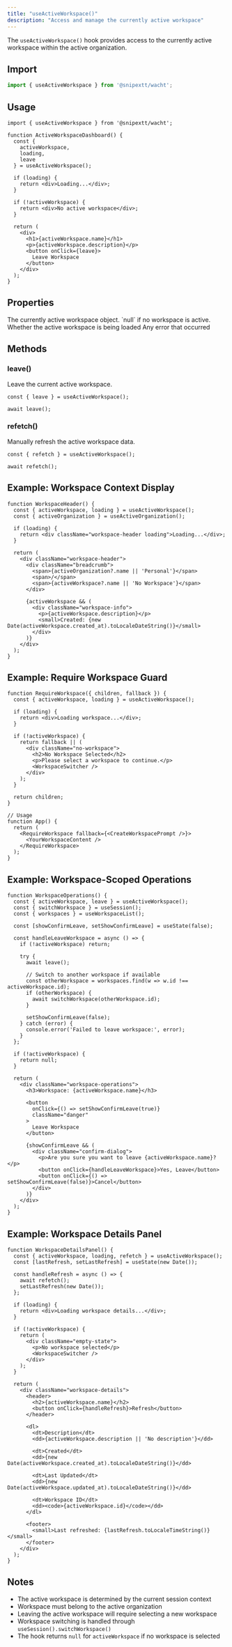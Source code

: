 ```yaml
---
title: "useActiveWorkspace()"
description: "Access and manage the currently active workspace"
---
```


The `useActiveWorkspace()` hook provides access to the currently active workspace within the active organization.

## Import

```typescript
import { useActiveWorkspace } from '@snipextt/wacht';
```

## Usage

```tsx
import { useActiveWorkspace } from '@snipextt/wacht';

function ActiveWorkspaceDashboard() {
  const { 
    activeWorkspace, 
    loading, 
    leave 
  } = useActiveWorkspace();

  if (loading) {
    return <div>Loading...</div>;
  }

  if (!activeWorkspace) {
    return <div>No active workspace</div>;
  }

  return (
    <div>
      <h1>{activeWorkspace.name}</h1>
      <p>{activeWorkspace.description}</p>
      <button onClick={leave}>
        Leave Workspace
      </button>
    </div>
  );
}
```

## Properties

<ParamField path="activeWorkspace" type="Workspace | null">
  The currently active workspace object. `null` if no workspace is active.
</ParamField>

<ParamField path="loading" type="boolean">
  Whether the active workspace is being loaded
</ParamField>

<ParamField path="error" type="Error | null">
  Any error that occurred
</ParamField>

## Methods

### leave()

Leave the current active workspace.

```tsx
const { leave } = useActiveWorkspace();

await leave();
```

### refetch()

Manually refresh the active workspace data.

```tsx
const { refetch } = useActiveWorkspace();

await refetch();
```

## Example: Workspace Context Display

```tsx
function WorkspaceHeader() {
  const { activeWorkspace, loading } = useActiveWorkspace();
  const { activeOrganization } = useActiveOrganization();

  if (loading) {
    return <div className="workspace-header loading">Loading...</div>;
  }

  return (
    <div className="workspace-header">
      <div className="breadcrumb">
        <span>{activeOrganization?.name || 'Personal'}</span>
        <span>/</span>
        <span>{activeWorkspace?.name || 'No Workspace'}</span>
      </div>
      
      {activeWorkspace && (
        <div className="workspace-info">
          <p>{activeWorkspace.description}</p>
          <small>Created: {new Date(activeWorkspace.created_at).toLocaleDateString()}</small>
        </div>
      )}
    </div>
  );
}
```

## Example: Require Workspace Guard

```tsx
function RequireWorkspace({ children, fallback }) {
  const { activeWorkspace, loading } = useActiveWorkspace();

  if (loading) {
    return <div>Loading workspace...</div>;
  }

  if (!activeWorkspace) {
    return fallback || (
      <div className="no-workspace">
        <h2>No Workspace Selected</h2>
        <p>Please select a workspace to continue.</p>
        <WorkspaceSwitcher />
      </div>
    );
  }

  return children;
}

// Usage
function App() {
  return (
    <RequireWorkspace fallback={<CreateWorkspacePrompt />}>
      <YourWorkspaceContent />
    </RequireWorkspace>
  );
}
```

## Example: Workspace-Scoped Operations

```tsx
function WorkspaceOperations() {
  const { activeWorkspace, leave } = useActiveWorkspace();
  const { switchWorkspace } = useSession();
  const { workspaces } = useWorkspaceList();

  const [showConfirmLeave, setShowConfirmLeave] = useState(false);

  const handleLeaveWorkspace = async () => {
    if (!activeWorkspace) return;
    
    try {
      await leave();
      
      // Switch to another workspace if available
      const otherWorkspace = workspaces.find(w => w.id !== activeWorkspace.id);
      if (otherWorkspace) {
        await switchWorkspace(otherWorkspace.id);
      }
      
      setShowConfirmLeave(false);
    } catch (error) {
      console.error('Failed to leave workspace:', error);
    }
  };

  if (!activeWorkspace) {
    return null;
  }

  return (
    <div className="workspace-operations">
      <h3>Workspace: {activeWorkspace.name}</h3>
      
      <button 
        onClick={() => setShowConfirmLeave(true)}
        className="danger"
      >
        Leave Workspace
      </button>

      {showConfirmLeave && (
        <div className="confirm-dialog">
          <p>Are you sure you want to leave {activeWorkspace.name}?</p>
          <button onClick={handleLeaveWorkspace}>Yes, Leave</button>
          <button onClick={() => setShowConfirmLeave(false)}>Cancel</button>
        </div>
      )}
    </div>
  );
}
```

## Example: Workspace Details Panel

```tsx
function WorkspaceDetailsPanel() {
  const { activeWorkspace, loading, refetch } = useActiveWorkspace();
  const [lastRefresh, setLastRefresh] = useState(new Date());

  const handleRefresh = async () => {
    await refetch();
    setLastRefresh(new Date());
  };

  if (loading) {
    return <div>Loading workspace details...</div>;
  }

  if (!activeWorkspace) {
    return (
      <div className="empty-state">
        <p>No workspace selected</p>
        <WorkspaceSwitcher />
      </div>
    );
  }

  return (
    <div className="workspace-details">
      <header>
        <h2>{activeWorkspace.name}</h2>
        <button onClick={handleRefresh}>Refresh</button>
      </header>
      
      <dl>
        <dt>Description</dt>
        <dd>{activeWorkspace.description || 'No description'}</dd>
        
        <dt>Created</dt>
        <dd>{new Date(activeWorkspace.created_at).toLocaleDateString()}</dd>
        
        <dt>Last Updated</dt>
        <dd>{new Date(activeWorkspace.updated_at).toLocaleDateString()}</dd>
        
        <dt>Workspace ID</dt>
        <dd><code>{activeWorkspace.id}</code></dd>
      </dl>
      
      <footer>
        <small>Last refreshed: {lastRefresh.toLocaleTimeString()}</small>
      </footer>
    </div>
  );
}
```

## Notes

- The active workspace is determined by the current session context
- Workspace must belong to the active organization
- Leaving the active workspace will require selecting a new workspace
- Workspace switching is handled through `useSession().switchWorkspace()`
- The hook returns `null` for `activeWorkspace` if no workspace is selected